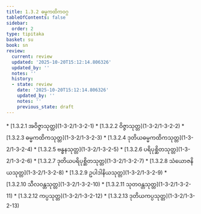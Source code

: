 ```yaml
---
title: 1.3.2 ဓမ္မကထိကဝဂ္ဂ
tableOfContents: false
sidebar:
  order: 2
type: tipitaka
basket: su
book: sn
review:
  current: review
  updated: '2025-10-20T15:12:14.806326'
  updated_by: ''
  notes: ''
  history:
  - state: review
    date: '2025-10-20T15:12:14.806326'
    updated_by: ''
    notes: ''
    previous_state: draft
---
```



<DynamicBreadcrumb />


<ReviewStatus review={frontmatter.review} showDetails={true} />

<HypothesisAnnotation frontmatter={frontmatter} />



<TableOfContents book="sn" section="1.3.2">
* [1.3.2.1 အဝိဇ္ဇာသုတ္တ](1-3-2/1-3-2-1)
* [1.3.2.2 ဝိဇ္ဇာသုတ္တ](1-3-2/1-3-2-2)
* [1.3.2.3 ဓမ္မကထိကသုတ္တ](1-3-2/1-3-2-3)
* [1.3.2.4 ဒုတိယဓမ္မကထိကသုတ္တ](1-3-2/1-3-2-4)
* [1.3.2.5 ဗန္ဓနသုတ္တ](1-3-2/1-3-2-5)
* [1.3.2.6 ပရိပုစ္ဆိတသုတ္တ](1-3-2/1-3-2-6)
* [1.3.2.7 ဒုတိယပရိပုစ္ဆိတသုတ္တ](1-3-2/1-3-2-7)
* [1.3.2.8 သံယောဇနိယသုတ္တ](1-3-2/1-3-2-8)
* [1.3.2.9 ဥပါဒါနိယသုတ္တ](1-3-2/1-3-2-9)
* [1.3.2.10 သီလဝန္တသုတ္တ](1-3-2/1-3-2-10)
* [1.3.2.11 သုတဝန္တသုတ္တ](1-3-2/1-3-2-11)
* [1.3.2.12 ကပ္ပသုတ္တ](1-3-2/1-3-2-12)
* [1.3.2.13 ဒုတိယကပ္ပသုတ္တ](1-3-2/1-3-2-13)
</TableOfContents>